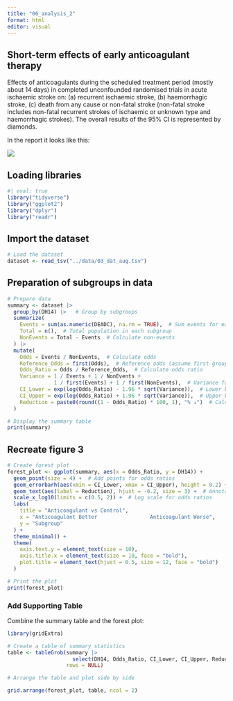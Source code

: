 ```yaml
---
title: "06_analysis_2"
format: html
editor: visual
---
```


## Short-term effects of early anticoagulant therapy

Effects of anticoagulants during the scheduled treatment period (mostly about 14 days) in completed unconfounded randomised trials in acute ischaemic stroke on: (a) recurrent ischaemic stroke, (b) haemorrhagic stroke, (c) death from any cause or non-fatal stroke (non-fatal stroke includes non-fatal recurrent strokes of ischaemic or unknown type and haemorrhagic strokes). The overall results of the 95% CI is represented by diamonds.

In the report it looks like this:

![](images/clipboard-1936709756.png)

## Loading libraries

```r

#| eval: true
library("tidyverse")
library("ggplot2")
library("dplyr")
library("readr")
```

## Import the dataset

```r

# Load the dataset
dataset <- read_tsv("../data/03_dat_aug.tsv")
```

## Preparation of subgroups in data

```r

# Prepare data
summary <- dataset |> 
  group_by(DH14) |>   # Group by subgroups
  summarize(
    Events = sum(as.numeric(DEADC), na.rm = TRUE),  # Sum events for each subgroup
    Total = n(),  # Total population in each subgroup
    NonEvents = Total - Events  # Calculate non-events
  ) |> 
  mutate(
    Odds = Events / NonEvents,  # Calculate odds
    Reference_Odds = first(Odds),  # Reference odds (assume first group is control)
    Odds_Ratio = Odds / Reference_Odds,  # Calculate odds ratio
    Variance = 1 / Events + 1 / NonEvents +
               1 / first(Events) + 1 / first(NonEvents),  # Variance for confidence intervals
    CI_Lower = exp(log(Odds_Ratio) - 1.96 * sqrt(Variance)),  # Lower bound of 95% CI
    CI_Upper = exp(log(Odds_Ratio) + 1.96 * sqrt(Variance)),  # Upper bound of 95% CI
    Reduction = paste0(round((1 - Odds_Ratio) * 100, 1), "% ↓")  # Calculate percentage reduction
  )

# Display the summary table
print(summary)
```

## Recreate figure 3

```r

# Create forest plot
forest_plot <- ggplot(summary, aes(x = Odds_Ratio, y = DH14)) +
  geom_point(size = 4) +  # Add points for odds ratios
  geom_errorbarh(aes(xmin = CI_Lower, xmax = CI_Upper), height = 0.2) +  # Add error bars
  geom_text(aes(label = Reduction), hjust = -0.2, size = 3) +  # Annotate percentage reduction
  scale_x_log10(limits = c(0.5, 2)) +  # Log scale for odds ratios
  labs(
    title = "Anticoagulant vs Control",
    x = "Anticoagulant Better                 Anticoagulant Worse",
    y = "Subgroup"
  ) +
  theme_minimal() +
  theme(
    axis.text.y = element_text(size = 10),
    axis.title.x = element_text(size = 10, face = "bold"),
    plot.title = element_text(hjust = 0.5, size = 12, face = "bold")
  )

# Print the plot
print(forest_plot)

```

### **Add Supporting Table**

Combine the summary table and the forest plot:

```r
library(gridExtra)

# Create a table of summary statistics
table <- tableGrob(summary |> 
                     select(DH14, Odds_Ratio, CI_Lower, CI_Upper, Reduction), 
                   rows = NULL)

# Arrange the table and plot side by side

grid.arrange(forest_plot, table, ncol = 2)

```
